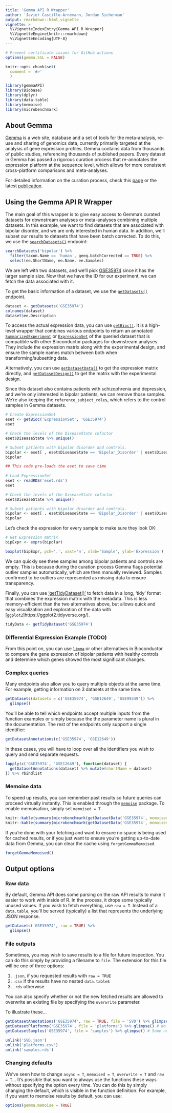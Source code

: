 ```yaml
---
title: 'Gemma API R Wrapper'
author: 'Javier Castillo-Arnemann, Jordan Sicherman'
output: rmarkdown::html_vignette
vignette: >
  %\VignetteIndexEntry{Gemma API R Wrapper}
  %\VignetteEngine{knitr::rmarkdown}
  %\VignetteEncoding{UTF-8}
---
```


```r
# Prevent certificate issues for GitHub actions
options(gemma.SSL = FALSE)

knitr::opts_chunk$set(
  comment = '#>'
  )
```

```r
library(gemmaAPI)
library(Biobase)
library(dplyr)
library(data.table)
library(memoise)
library(microbenchmark)
```

## About Gemma
[Gemma](https://gemma.ubc.msl.ca/) is a web site, database and a set of tools for the meta-analysis, re-use and sharing of genomics data, currently primarily targeted at the analysis of gene expression profiles. Gemma contains data from thousands of public studies, referencing thousands of published papers. Every dataset in Gemma has passed a rigorous curation process that re-annotates the expression platform at the sequence level, which allows for more consistent cross-platform comparisons and meta-analyses.

For detailed information on the curation process, check this [page](https://pavlidislab.github.io/Gemma/curation.html) or the latest [publication](https://academic.oup.com/database/article/doi/10.1093/database/baab006/6143045).

## Using the Gemma API R Wrapper
The main goal of this wrapper is to give easy access to Gemma's curated datasets for downstream analyses or meta-analyses combining multiple datasets. In this example, we want to find datasets that are associated with bipolar disorder, and we are only interested in human data. In addition, we'll subset our results to datasets that have been batch corrected. To do this, we use the [`searchDatasets()`](https://pavlidislab.github.io/Gemma-API/reference/searchDatasets.html) endpoint:

```r
searchDatasets('bipolar') %>%
  filter(taxon.Name == 'human', geeq.batchCorrected == TRUE) %>%
  select(ee.ShortName, ee.Name, ee.Samples)
```

We are left with two datasets, and we'll pick [GSE35974](https://gemma.msl.ubc.ca/expressionExperiment/showExpressionExperiment.html?id=5939) since it has the larger sample size.
Now that we have the ID for our experiment, we can fetch the data associated with it.

To get the basic information of a dataset, we use the [`getDatasets()`](https://pavlidislab.github.io/Gemma-API/reference/getDatasets.html) endpoint.

```r
dataset <- getDatasets('GSE35974')
colnames(dataset)
dataset$ee.Description
```

To access the actual expression data, you can use [`getBioc()`](https://pavlidislab.github.io/Gemma-API/reference/getBioc.html).
It is a high-level wrapper that combines various
endpoints to return an annotated [`SummarizedExperiment`](https://bioconductor.org/packages/release/bioc/vignettes/SummarizedExperiment/inst/doc/SummarizedExperiment.html) or [`ExpressionSet`](https://bioconductor.org/packages/release/bioc/vignettes/Biobase/inst/doc/ExpressionSetIntroduction.pdf) of the queried dataset that is compatible with other Bioconductor packages for downstream analyses. They include the expression matrix along with
the experimental design, and ensure the sample names match between both when transforming/subsetting data. 

Alternatively, you can use [`getDatasetData()`](https://pavlidislab.github.io/Gemma-API/reference/getDatasetData.html) to get the expression matrix directly, and [`getDatasetDesign()`](https://pavlidislab.github.io/Gemma-API/reference/getDatasetDesign.html) to get the matrix with the experimental design. 

Since this dataset also contains patients with schizophrenia and depression, and we're only interested in bipolar patients, we can remove those samples.
We're also keeping the `reference_subject_role`s, which refers to the control samples in Gemma datasets.
```r
# Create ExpressionSet
eset <- getBioc('ExpressionSet', 'GSE35974')
eset

# Check the levels of the DiseaseState cofactor
eset$DiseaseState %>% unique()

# Subset patients with bipolar disorder and controls.
bipolar <- eset[ , eset$DiseaseState == 'Bipolar_Disorder' | eset$DiseaseState == 'reference_subject_role']
bipolar
```

```r
## This code pre-loads the eset to save time
 
# Load ExpressionSet
eset <- readRDS('eset.rds')
eset

# Check the levels of the DiseaseState cofactor
eset$DiseaseState %>% unique()

# Subset patients with bipolar disorder and controls.
bipolar <- eset[ , eset$DiseaseState == 'Bipolar_Disorder' | eset$DiseaseState == 'reference_subject_role']
bipolar
```

Let's check the expression for every sample to make sure they look OK:
```r
# Get Expression matrix
bipExpr <- exprs(bipolar)

boxplot(bipExpr, pch='.', xaxt='n', xlab='Sample', ylab='Expression')
```

We can quickly see three samples among bipolar patients and controls are empty. This is because during the curation process Gemma flags potential outlier samples automatically, which are then manually reviewed. Samples confirmed to be outliers are represented as missing data to ensure transparency.

Finally, you can use ['getTidyDataset()'](https://pavlidislab.github.io/Gemma-API/reference/getTidyDataset.html) to fetch data in a long, 'tidy' format that combines the expression matrix with the metadata. This is less memory-efficient than the two alternatives above, but allows quick and easy visualization and exploration of the data with [`ggplot2`]https://ggplot2.tidyverse.org/).

```r
tidyData <- getTidyDataset('GSE35974')
```


### Differential Expression Example (TODO)
From this point on, you can use [`limma`](https://bioconductor.org/packages/release/bioc/html/limma.html) or other alternatives in Bioconductor to compare the gene expression of bipolar patients with healthy controls and determine which genes showed the most significant changes.

### Complex queries
Many endpoints also allow you to query multiple objects at the same time. For example, getting information on 3 datasets at the same time.

```r
getDatasets(datasets = c('GSE35974', 'GSE12649', 'GSE99349')) %>%
  glimpse()
```

You'll be able to tell which endpoints accept multiple inputs from the function examples or simply because the the parameter name is plural in the documentation. The rest of the endpoints only support a single identifier:

```r
getDatasetAnnotations(c('GSE35974', 'GSE12649'))
```

In these cases, you will have to loop over all the identifiers you wish to query and send separate requests.

```r
lapply(c('GSE35974', 'GSE12649'), function(dataset) {
  getDatasetAnnotations(dataset) %>% mutate(shortName = dataset)
}) %>% rbindlist
```

### Memoise data
To speed up results, you can remember past results so future queries can proceed virtually instantly. This is enabled through the [`memoise`](https://github.com/r-lib/memoise) package. To enable memoisation, simply set `memoised = T`.
```r
knitr::kable(summary(microbenchmark(getDatasetData('GSE35974', memoised = TRUE), times = 1), unit = 'ms'))
knitr::kable(summary(microbenchmark(getDatasetData('GSE35974', memoised = TRUE), times = 1), unit = 'ms'))
```

If you're done with your fetching and want to ensure no space is being used for cached results, or if you just want to ensure you're getting up-to-date data from Gemma, you can clear the cache using `forgetGemmaMemoised`.

```r
forgetGemmaMemoised()
```

## Output options

### Raw data

By default, Gemma API does some parsing on the raw API results to make it easier to work with inside of R. In the process, it drops some typically unused values. If you wish to fetch everything, use `raw = T`. Instead of a `data.table`, you'll be served (typically) a list that represents the underlying JSON response.
```r
getDatasets('GSE35974', raw = TRUE) %>%
  glimpse()
```

### File outputs

Sometimes, you may wish to save results to a file for future inspection. You can do this simply by providing a filename to `file`. The extension for this file will be one of three options:

1.  `.json`, if you requested results with `raw = TRUE`
2.  `.csv` if the results have no nested `data.table`s
3.  `.rds` otherwise

You can also specify whether or not the new fetched results are allowed to overwrite an existing file by specifying the `overwrite` parameter.

To illustrate these...

```r
getDatasetAnnotations('GSE35974', raw = TRUE, file = 'SVD') %>% glimpse() # raw = T, saves SVD.json
getDatasetPlatforms('GSE35974', file = 'platforms') %>% glimpse() # No nested data.tables, saves platforms.csv
getDatasetSamples('GSE35974', file = 'samples') %>% glimpse() # Some nested data.tables, saves samples.rds
```


```r
unlink('SVD.json')
unlink('platforms.csv')
unlink('samples.rds')
```

### Changing defaults

We've seen how to change `async = T`, `memoised = T`, `overwrite = T` and `raw = T`... It's possible that you want to always use the functions these ways without specifying the option every time. You can do this by simply changing the default, which is visible in the function definition. For example, if you want to memoise results by default, you can use:

```r
options(gemma.memoise = TRUE)
```
